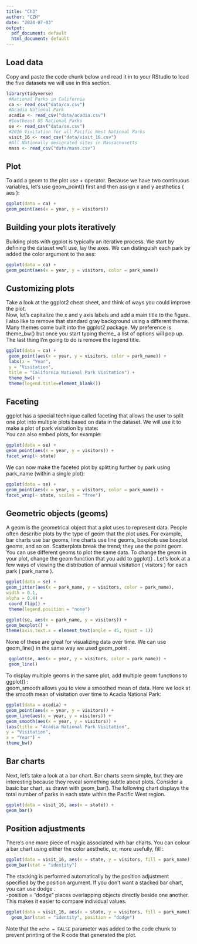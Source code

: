```yaml
---
title: "Ch3"
author: "CZH"
date: "2024-07-03"
output:
  pdf_document: default
  html_document: default
---
```

## Load data
Copy and paste the code chunk below and read it in to your RStudio to load the five datasets we will use in this section.
```r
library(tidyverse)
 #National Parks in California
 ca <- read_csv("data/ca.csv") 
 #Acadia National Park
 acadia <- read_csv("data/acadia.csv")
 #Southeast US National Parks
 se <- read_csv("data/se.csv")
 #2016 Visitation for all Pacific West National Parks
 visit_16 <- read_csv("data/visit_16.csv")
 #All Nationally designated sites in Massachusetts
 mass <- read_csv("data/mass.csv")
```

## Plot
To add a geom to the plot use + operator. Because we have two continuous variables, let’s use geom_point() first and then assign x and y aesthetics ( aes ):
```r
ggplot(data = ca) +
geom_point(aes(x = year, y = visitors))
```

## Building your plots iteratively
 Building plots with ggplot is typically an iterative process. We start by defining the dataset we’ll use, lay the axes. We can distinguish each park by added the color argument to the aes:

```r
ggplot(data = ca) +
geom_point(aes(x = year, y = visitors, color = park_name))
```

## Customizing plots
Take a look at the ggplot2 cheat sheet, and think of ways you could improve the plot.\
 Now, let’s capitalize the x and y axis labels and add a main title to the figure. I also like to remove that standard gray background using a different theme. Many themes come built into the ggplot2 package. My preference is theme_bw() but once you start typing theme_ a list of options will pop up. The last thing I’m going to do is remove the legend title.
```r
ggplot(data = ca) +
 geom_point(aes(x = year, y = visitors, color = park_name)) +
 labs(x = "Year",
 y = "Visitation",
 title = "California National Park Visitation") +
 theme_bw() +
 theme(legend.title=element_blank())
```

## Faceting
 ggplot has a special technique called faceting that allows the user to split one plot into multiple plots based on data in the dataset. We will use it to make a plot of park visitation by state:\
You can also embed plots, for example:
```r
ggplot(data = se) +
geom_point(aes(x = year, y = visitors)) +
facet_wrap(~ state)
```
We can now make the faceted plot by splitting further by park using park_name (within a single plot):
```r
ggplot(data = se) +
geom_point(aes(x = year, y = visitors, color = park_name)) +
facet_wrap(~ state, scales = "free")
```
## Geometric objects (geoms)
 A geom is the geometrical object that a plot uses to represent data. People often describe plots by the type of geom that the plot uses. For example, bar charts use bar geoms, line charts use line geoms, boxplots use boxplot geoms, and so on. Scatterplots break the trend; they use the point geom. You can use different geoms to plot the same data. To change the geom in your plot, change the geom function that you add to ggplot() . Let’s look at a few ways of viewing the distribution of annual visitation ( visitors ) for each park ( park_name ).
```r
ggplot(data = se) + 
geom_jitter(aes(x = park_name, y = visitors, color = park_name), 
width = 0.1, 
alpha = 0.4) +
 coord_flip() +
 theme(legend.position = "none")
```
```r
ggplot(se, aes(x = park_name, y = visitors)) +
geom_boxplot() +
theme(axis.text.x = element_text(angle = 45, hjust = 1))
```
None of these are great for visualizing data over time. We can use geom_line() in the same way we used geom_point .
```r
 ggplot(se, aes(x = year, y = visitors, color = park_name)) +
 geom_line()
```

 To display multiple geoms in the same plot, add multiple geom functions to ggplot() : \
 geom_smooth allows you to view a smoothed mean of data. Here we look at the smooth mean of visitation over time to Acadia National Park:
```r
ggplot(data = acadia) +
geom_point(aes(x = year, y = visitors)) +
geom_line(aes(x = year, y = visitors)) +
geom_smooth(aes(x = year, y = visitors)) +
labs(title = "Acadia National Park Visitation",
y = "Visitation",
x = "Year") +
theme_bw()
```
## Bar charts
Next, let’s take a look at a bar chart. Bar charts seem simple, but they are interesting because they reveal something subtle about plots. Consider a basic bar chart, as drawn with geom_bar(). The following chart displays the total number of parks in each state within the Pacific West region.
```r
ggplot(data = visit_16, aes(x = state)) +
geom_bar()
```

## Position adjustments
There’s one more piece of magic associated with bar charts. You can colour a bar chart using either the color aesthetic, or, more usefully, fill :
```r
ggplot(data = visit_16, aes(x = state, y = visitors, fill = park_name)) +
geom_bar(stat = "identity")
```

The stacking is performed automatically by the position adjustment specified by the position argument. If you don’t want a stacked bar chart, you can use dodge .\
 -position = "dodge" places overlapping objects directly beside one another. This makes it easier to compare individual values.
```r
ggplot(data = visit_16, aes(x = state, y = visitors, fill = park_name)) + 
  geom_bar(stat = "identity", position = "dodge")
```






Note that the `echo = FALSE` parameter was added to the code chunk to prevent printing of the R code that generated the plot.
